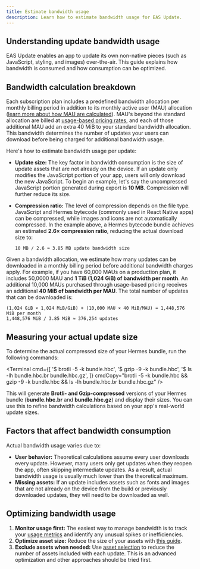 ```yaml
---
title: Estimate bandwidth usage
description: Learn how to estimate bandwidth usage for EAS Update.
---
```



## Understanding update bandwidth usage

EAS Update enables an app to update its own non-native pieces (such as JavaScript, styling, and images) over-the-air. This guide explains how bandwidth is consumed and how consumption can be optimized.

## Bandwidth calculation breakdown

Each subscription plan includes a predefined bandwidth allocation per monthly billing period in addition to its monthly active user (MAU) allocation ([learn more about how MAU are calculated](/eas-update/faq/#how-are-monthly-updated-users-counted-for-a-billing-cycle)). MAU's beyond the standard allocation are billed at [usage-based pricing rates](https://expo.dev/pricing#update), and each of those additional MAU add an extra 40 MiB to your standard bandwidth allocation. This bandwidth determines the number of updates your users can download before being charged for additional bandwidth usage.

Here's how to estimate bandwidth usage per update:

- **Update size:** The key factor in bandwidth consumption is the size of update assets that are not already on the device. If an update only modifies the JavaScript portion of your app, users will only download the new JavaScript. To begin an example, let's say the uncompressed JavaScript portion generated during export is **10 MB**. Compression will further reduce its size.
- **Compression ratio:** The level of compression depends on the file type. JavaScript and Hermes bytecode (commonly used in React Native apps) can be compressed, while images and icons are not automatically compressed. In the example above, a Hermes bytecode bundle achieves an estimated **2.6× compression ratio**, reducing the actual download size to:

  ```text
  10 MB / 2.6 ≈ 3.85 MB update bandwidth size
  ```

Given a bandwidth allocation, we estimate how many updates can be downloaded in a monthly billing period before additional bandwidth charges apply. For example, if you have 60,000 MAUs on a production plan, it includes 50,0000 MAU and **1 TiB (1,024 GiB) of bandwidth per month**. An additional 10,000 MAUs purchased through usage-based pricing receives an additional **40 MiB of bandwidth per MAU**. The total number of updates that can be downloaded is:

```text
(1,024 GiB × 1,024 MiB/GiB) + (10,000 MAU × 40 MiB/MAU) = 1,448,576 MiB per month
1,448,576 MiB / 3.85 MiB ≈ 376,254 updates
```

## Measuring your actual update size

To determine the actual compressed size of your Hermes bundle, run the following commands:

<Terminal
  cmd={[
    '$ brotli -5 -k bundle.hbc',
    '$ gzip -9 -k bundle.hbc',
    '$ ls -lh bundle.hbc.br bundle.hbc.gz',
  ]}
  cmdCopy="brotli -5 -k bundle.hbc && gzip -9 -k bundle.hbc && ls -lh bundle.hbc.br bundle.hbc.gz"
/>

This will generate **Brotli- and Gzip-compressed** versions of your Hermes bundle (**bundle.hbc.br** and **bundle.hbc.gz**) and display their sizes. You can use this to refine bandwidth calculations based on your app's real-world update sizes.

## Factors that affect bandwidth consumption

Actual bandwidth usage varies due to:

- **User behavior:** Theoretical calculations assume every user downloads every update. However, many users only get updates when they reopen the app, often skipping intermediate updates. As a result, actual bandwidth usage is usually much lower than the theoretical maximum.
- **Missing assets:** If an update includes assets such as fonts and images that are not already on the device from the build or previously downloaded updates, they will need to be downloaded as well.

## Optimizing bandwidth usage

1. **Monitor usage first:** The easiest way to manage bandwidth is to track your [usage metrics](https://expo.dev/accounts/[account]/settings/usage) and identify any unusual spikes or inefficiencies.
2. **Optimize asset size:** Reduce the size of your assets with [this guide](/eas-update/optimize-assets).
3. **Exclude assets when needed:** Use [asset selection](/eas-update/asset-selection) to reduce the number of assets included with each update. This is an advanced optimization and other approaches should be tried first.
